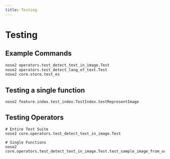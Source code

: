 ```yaml
---
title: Testing
---
```


# Testing

## Example Commands

```bash
nose2 operators.test_detect_text_in_image.Test
nose2 operators.test_detect_lang_of_text.Test
nose2 core.store.test_es
```

## Testing a single function

```python
nose2 feature.index.test_index.TestIndex.testRepresentImage
```

## Testing Operators

```
# Entire Test Suite
nose2 core.operators.test_detect_text_in_image.Test

# Single Functions
nose2 core.operators.test_detect_text_in_image.Test.test_sample_image_from_url
```
